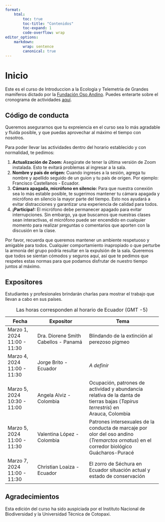 ```yaml
---
format:
    html:
        toc: true
        toc-title: "Contenidos"
        toc-expand: 1
        code-overflow: wrap
editor_options:
    markdown:
        wrap: sentence
        canonical: true
---
```


# Inicio {.unnumbered}

Este es el curso de Introduccion a la Ecología y Telemetria de Grandes mamiferos dictado por la  <a href="https://osoandino.org">Fundación Oso Andino</a>. Puedes enterarte sobre el cronograma de actividades <a href="https://drive.google.com/file/d/17hlpS6ZyRcRVw-YguwXConvJJJ9oZ2c0/view">aquí</a>.

## Código de conducta {.unnumbered}

Queremos asegurarnos que tu expreiencia en el curso sea lo más agradable y fluida posible, y que puedas aprovechar al máximo el tiempo con nosotros.

Para poder llevar las actividades dentro del horario establecido y con normalidad, te pedimos:

1.  **Actualización de Zoom:** Asegúrate de tener la última versión de Zoom instalada. Esto te evitará problemas al ingresar a la sala.
2.  **Nombre y país de origen:** Cuando ingreses a la sesión, agrega tu nombre y apellido seguido de un guion y tu país de origen. Por ejemplo: Francisco Castellanos - Ecuador.
3.  **Cámara apagada, micrófono en silencio:** Para que nuestra conexión sea lo más estable posible, te sugerimos mantener tu cámara apagada y micrófono en silencio la mayor parte del tiempo. Esto nos ayudará a evitar distracciones y garantizar una experiencia de calidad para todos.
4.	**¡Participa!:** El micrófono debe permanecer apagado para evitar interrupciones. Sin embargo, ya que buscamos que nuestras clases sean interactivas, el micrófono puede ser encendido en cualquier momento para realizar preguntas o comentarios que aporten con la discusión en la clase.

Por favor, recuerda que queremos mantener un ambiente respetuoso y amigable para todos. Cualquier comportamiento inapropiado o que perturbe la armonía del grupo podría resultar en la expulsión de la sala. Queremos que todos se sientan cómodos y seguros aquí, así que te pedimos que respetes estas normas para que podamos disfrutar de nuestro tiempo juntos al máximo.

## Expositores

Estudiantes y profesionales brindarán charlas para mostrar el trabajo que llevan a cabo en sus países.

+-------------------+---------------------------------+----------------------------------------------+
| Fecha             | Expositor                       | Tema                                         |
+===================+=================================+==============================================+
| Marzo 1, 2024     | Dra. Diorene Smith Cabellos     | Blindando de la extinción al perezoso pigmeo |
| 11:00 - 11:30     | - Panamá                        |                                              |
|                   |                                 |                                              |
+-------------------+---------------------------------+----------------------------------------------+
| Marzo 4, 2024     | Jorge Brito - Ecuador           | *A definir*                                  |
| 11:00 - 11:30     |                                 |                                              |
|                   |                                 |                                              |
+-------------------+---------------------------------+----------------------------------------------+
| Marzo 5, 2024     | Angela Alviz - Colombia         | Ocupación, patrones de actividad y abundancia|
| 10:30 - 11:00     |                                 | relativa de la danta de tierras bajas        |
|                   |                                 | (*Tapirus terrestris*) en Arauca, Colombia   |
+-------------------+---------------------------------+----------------------------------------------+
| Marzo 5, 2024     | Valentina López - Colombia      | Patrones intersexuales de la conducta de     |
| 11:00 - 11:30     |                                 | marcaje por olor del oso andino (*Tremarctos*|
|                   |                                 | *ornatus*) en el corredor biológico          |
|                   |                                 | Guácharos-Puracé                             |
+-------------------+---------------------------------+----------------------------------------------+
| Marzo 7, 2024     | Christian Loaiza - Ecuador      | El zorro de Séchura en Ecuador situación     |
| 11:00 - 11:30     |                                 | actual y estado de conservación              |
+-------------------+---------------------------------+----------------------------------------------+
: Las horas corresponden al horario de Ecuador (GMT -5)

## Agradecimientos {.unnumbered}

Esta edición del curso ha sido auspiciada por el Instituto Nacional de Biodiversidad y la Universidad Técnica de Cotopaxi.